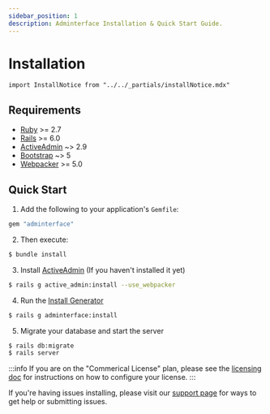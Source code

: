 ```yaml
---
sidebar_position: 1
description: Adminterface Installation & Quick Start Guide.
---
```


# Installation
````mdx-code-block
import InstallNotice from "../../_partials/installNotice.mdx"
````

## Requirements
- [Ruby](https://www.ruby-lang.org/en/) >= 2.7
- [Rails](http://rubyonrails.org/) >= 6.0
- [ActiveAdmin](https://github.com/activeadmin/activeadmin) ~> 2.9
- [Bootstrap](https://getbootstrap.com/) ~> 5
- [Webpacker](https://github.com/rails/webpacker) >= 5.0

## Quick Start
1. Add the following to your application's `Gemfile`:
  ```ruby title=Gemfile
  gem "adminterface"
  ```

2. Then execute:
  ```bash
  $ bundle install
  ```

3. Install [ActiveAdmin] (If you haven't installed it yet)
  ```bash
  $ rails g active_admin:install --use_webpacker
  ```

4. Run the [Install Generator](/docs/start/cli#install)
  <InstallNotice />

  ```bash
  $ rails g adminterface:install
  ```

5. Migrate your database and start the server
  ```bash
  $ rails db:migrate
  $ rails server
  ```

:::info
If you are on the "Commerical License" plan, please see the [licensing doc](/docs/start/licensing) for instructions on how to configure your license.
:::

If you're having issues installing, please visit our [support page](/community/support) for ways to get help or submitting issues.

[ActiveAdmin]: https://activeadmin.info